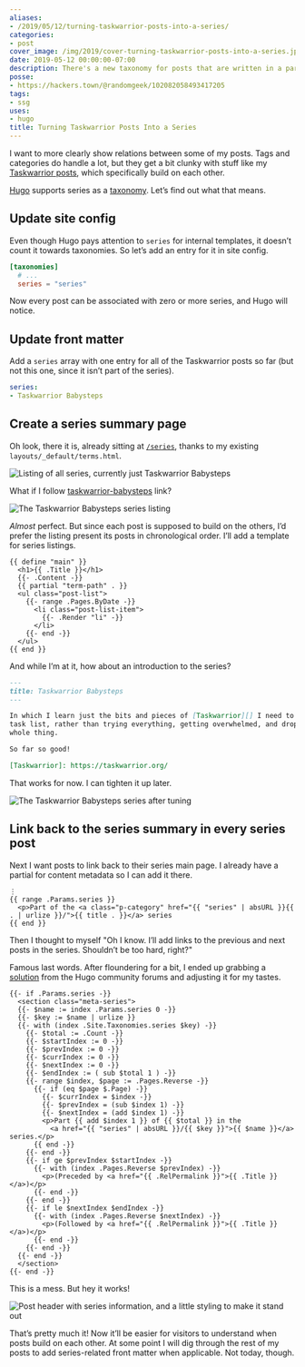 ```yaml
---
aliases:
- /2019/05/12/turning-taskwarrior-posts-into-a-series/
categories:
- post
cover_image: /img/2019/cover-turning-taskwarrior-posts-into-a-series.jpg
date: 2019-05-12 00:00:00-07:00
description: There's a new taxonomy for posts that are written in a particular order!
posse:
- https://hackers.town/@randomgeek/102082058493417205
tags:
- ssg
uses:
- hugo
title: Turning Taskwarrior Posts Into a Series
---
```


I want to more clearly show relations between some of my posts. Tags and
categories do handle a lot, but they get a bit clunky with stuff like my
[Taskwarrior posts](/tags/taskwarrior), which specifically build on each
other.

[tw-posts]: /uses/taskwarrior

[Hugo](https://gohugo.io) supports series as a
[taxonomy](https://gohugo.io/content-management/taxonomies/). Let’s find
out what that means.

## Update site config

Even though Hugo pays attention to `series` for internal templates, it
doesn’t count it towards taxonomies. So let’s add an entry for it in
site config.

```toml title="config.toml"
[taxonomies]
  # ...
  series = "series"
```

Now every post can be associated with zero or more series, and Hugo will
notice.

## Update front matter

Add a `series` array with one entry for all of the Taskwarrior posts so
far (but not this one, since it isn’t part of the series).

``` yaml
series:
- Taskwarrior Babysteps
```

## Create a series summary page

Oh look, there it is, already sitting at [`/series`](/series), thanks to
my existing `layouts/_default/terms.html`.

![Listing of all series, currently just Taskwarrior Babysteps](@img/2019/series-listing.png)

What if I follow [taskwarrior-babysteps](/series/taskwarrior-babysteps)
link?

![The Taskwarrior Babysteps series listing](@img/2019/taskwarrior-series-initial.png)

*Almost* perfect. But since each post is supposed to build on the
others, I’d prefer the listing present its posts in chronological order.
I’ll add a template for series listings.

```text title="layouts/series/series.html"
{{ define "main" }}
  <h1>{{ .Title }}</h1>
  {{- .Content -}}
  {{ partial "term-path" . }}
  <ul class="post-list">
    {{- range .Pages.ByDate -}}
      <li class="post-list-item">
        {{- .Render "li" -}}
      </li>
    {{- end -}}
  </ul>
{{ end }}
```

And while I’m at it, how about an introduction to the series?


```markdown title="content/series/taskwarrior-babysteps/_index.md"
---
title: Taskwarrior Babysteps
---

In which I learn just the bits and pieces of [Taskwarrior][] I need to manage my
task list, rather than trying everything, getting overwhelmed, and dropping the
whole thing.

So far so good!

[Taskwarrior]: https://taskwarrior.org/
```

That works for now. I can tighten it up later.

![The Taskwarrior Babysteps series after tuning](@img/2019/taskwarrior-series-adjusted.png)

## Link back to the series summary in every series post

Next I want posts to link back to their series main page. I already have
a partial for content metadata so I can add it there.

```text title="layouts/partials/meta.html"
⋮
{{ range .Params.series }}
  <p>Part of the <a class="p-category" href="{{ "series" | absURL }}{{ . | urlize }}/">{{ title . }}</a> series
{{ end }}
```

Then I thought to myself "Oh I know. I’ll add links to the previous and
next posts in the series. Shouldn’t be too hard, right?"

Famous last words. After floundering for a bit, I ended up grabbing a
[solution](https://discourse.gohugo.io/t/generating-series-navigation/16837)
from the Hugo community forums and adjusting it for my tastes.

```text title="layouts/partials/series-details.html"
{{- if .Params.series -}}
  <section class="meta-series">
  {{- $name := index .Params.series 0 -}}
  {{- $key := $name | urlize }}
  {{- with (index .Site.Taxonomies.series $key) -}}
    {{- $total := .Count -}}
    {{- $startIndex := 0 -}}
    {{- $prevIndex := 0 -}}
    {{- $currIndex := 0 -}}
    {{- $nextIndex := 0 -}}
    {{- $endIndex := ( sub $total 1 ) -}}
    {{- range $index, $page := .Pages.Reverse -}}
      {{- if (eq $page $.Page) -}}
        {{- $currIndex = $index -}}
        {{- $prevIndex = (sub $index 1) -}}
        {{- $nextIndex = (add $index 1) -}}
        <p>Part {{ add $index 1 }} of {{ $total }} in the
          <a href="{{ "series" | absURL }}/{{ $key }}">{{ $name }}</a> series.</p>
      {{ end -}}
    {{- end -}}
    {{- if ge $prevIndex $startIndex -}}
      {{- with (index .Pages.Reverse $prevIndex) -}}
        <p>(Preceded by <a href="{{ .RelPermalink }}">{{ .Title }}</a>)</p>
      {{- end -}}
    {{- end -}}
    {{- if le $nextIndex $endIndex -}}
      {{- with (index .Pages.Reverse $nextIndex) -}}
        <p>(Followed by <a href="{{ .RelPermalink }}">{{ .Title }}</a>)</p>
      {{- end -}}
    {{- end -}}
  {{- end -}}
  </section>
{{- end -}}
```

This is a mess. But hey it works!

![Post header with series information, and a little styling to make it stand out](@img/2019/taskwarrior-series-post-header.png)

That’s pretty much it! Now it’ll be easier for visitors to understand
when posts build on each other. At some point I will dig through the
rest of my posts to add series-related front matter when applicable. Not
today, though.
